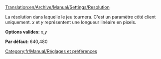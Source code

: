 [[Translation:en/Archive/Manual/Settings/Resolution]]


[[Category:fr/Manual/Réglages et préférences]]

La résolution dans laquelle le jeu tournera. C'est un paramètre côté client uniquement. ''x'' et ''y'' représentent une longueur linéaire en pixels.


'''Options valides:''' ''x'',''y''

'''Par défaut:''' 640,480